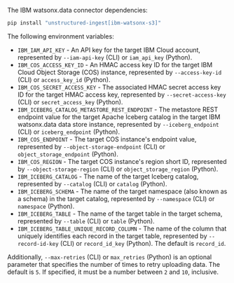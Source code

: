 The IBM watsonx.data connector dependencies:

  ```bash CLI, Python
  pip install "unstructured-ingest[ibm-watsonx-s3]"
  ```


<AdditionalIngestDependencies />

The following environment variables:

- `IBM_IAM_API_KEY` - An API key for the target IBM Cloud account, represented by `--iam-api-key` (CLI) or `iam_api_key` (Python).
- `IBM_COS_ACCESS_KEY_ID` - An HMAC access key ID for the target IBM Cloud Object Storage (COS) instance, represented by `--access-key-id` (CLI) or `access_key_id` (Python).
- `IBM_COS_SECRET_ACCESS_KEY` - The associated HMAC secret access key ID for the target HMAC access key, represented by `--secret-access-key` (CLI) or `secret_access_key` (Python).
- `IBM_ICEBERG_CATALOG_METASTORE_REST_ENDPOINT` - The metastore REST endpoint value for the target Apache Iceberg catalog in the target IBM watsonx.data data store instance, represented by `--iceberg_endpoint` (CLI) or `iceberg_endpoint` (Python).
- `IBM_COS_ENDPOINT` - The target COS instance's endpoint value, represented by `--object-storage-endpoint` (CLI) or `object_storage_endpoint` (Python).
- `IBM_COS_REGION` - The target COS instance's region short ID, represented by `--object-storage-region` (CLI) or `object_storage_region` (Python).
- `IBM_ICEBERG_CATALOG` - The name of the target Iceberg catalog, represented by `--catalog` (CLI) or `catalog` (Python).
- `IBM_ICEBERG_SCHEMA` - The name of the target namespace (also known as a schema) in the target catalog, represented by `--namespace` (CLI) or `namespace` (Python).
- `IBM_ICEBERG_TABLE` - The name of the target table in the target schema, represented by `--table` (CLI) or `table` (Python).
- `IBM_ICEBERG_TABLE_UNIQUE_RECORD_COLUMN` - The name of the column that uniquely identifies each record in the target table, represented by `--record-id-key` (CLI) or `record_id_key` (Python). The default is `record_id`.

Additionally, `--max-retries` (CLI) or `max_retries` (Python) is an optional parameter that specifies the number of times to retry uploading data. The default is `5`. If specified, it must be a number between `2` and `10`, inclusive.